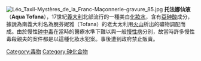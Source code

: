 [[File:Léo_Taxil-Mystères_de_la_Franc-Maçonnerie-gravure_85.jpg|thumb]]
'''托法娜仙液'''（'''Aqua Tofana'''），17世紀[[義大利|義大利]]北部流行的一種美白[[化妝水|化妝水]]，含有[[亞砷酸|亞砷酸]]成分，據說為南義大利名為脫芬妮雅（Tofana）的老太太利用[[火山|火山]]析出的礦物調配而成。由於慢性[[砷中毒|砷中毒]]在當時的醫療水準下難以與一般[[慢性病|慢性病]]分別，故當時許多慢性毒殺親夫的案件都是以這種化妝水犯案。事後遭到政府禁止販賣。

{{無機化合物小作品}}
[[Category:毒物|Category:毒物]]
[[Category:砷化合物|Category:砷化合物]]